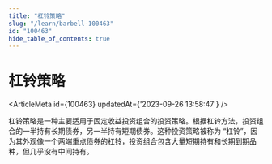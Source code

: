 ```yaml
---
title: "杠铃策略"
slug: "/learn/barbell-100463"
id: "100463"
hide_table_of_contents: true
---
```



# 杠铃策略

<ArticleMeta id={100463} updatedAt={'2023-09-26 13:58:47'} />
<div className='border-solid border-b border-t-0 my-4 border-[var(--ifm-color-gray-300)]' />

杠铃策略是一种主要适用于固定收益投资组合的投资策略。根据杠铃方法，投资组合的一半持有长期债券，另一半持有短期债券。这种投资策略被称为 “杠铃”，因为其外观像一个两端重点债券的杠铃，投资组合包含大量短期持有和长期到期品种，但几乎没有中间持有。
